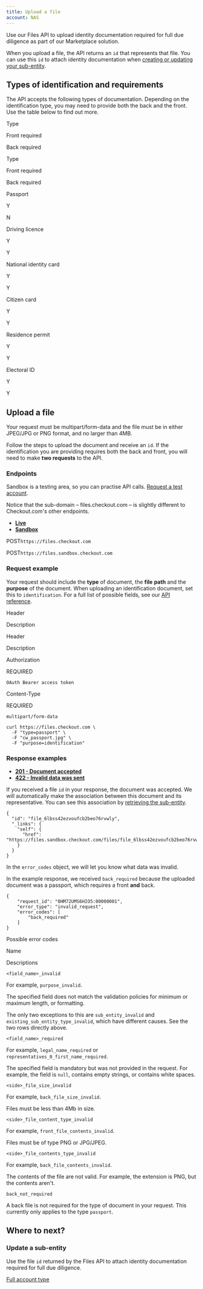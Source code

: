 ```yaml
---
title: Upload a file
account: NAS
---
```



Use our Files API to upload identity documentation required for full due diligence as part of our Marketplace solution.

When you upload a file, the API returns an `id` that represents that file. You can use this `id` to attach identity documentation when [creating or updating your sub-entity](/pages/viewpage.action?pageId=20120369). 

Types of identification and requirements
----------------------------------------

The API accepts the following types of documentation. Depending on the identification type, you may need to provide both the back and the front. Use the table below to find out more.

Type

Front required

Back required

Type

Front required

Back required

Passport

Y

N

Driving licence

Y

Y

National identity card

Y

Y

Citizen card

Y

Y

Residence permit

Y

Y

Electoral ID

Y

Y

Upload a file
-------------

Your request must be multipart/form-data and the file must be in either JPEG/JPG or PNG format, and no larger than 4MB.

Follow the steps to upload the document and receive an `id`. If the identification you are providing requires both the back and front, you will need to make **two requests** to the API.

### Endpoints

Sandbox is a testing area, so you can practise API calls. [Request a test account](https://www.checkout.com/get-test-account).

Notice that the sub-domain – files.checkout.com – is slightly different to Checkout.com's other endpoints.

  

*   [**Live**](#tabs-f760bb4e-03e6-4722-ac44-490646828766-1)
*   [**Sandbox**](#tabs-f760bb4e-03e6-4722-ac44-490646828766-2)

POST`https://files.checkout.com`

POST`https://files.sandbox.checkout.com`

### Request example

Your request should include the **type** of document, the **file** **path** and the **purpose** of the document. When uploading an identification document, set this to `identification`. For a full list of possible fields, see our [API reference](https://api-reference.checkout.com/preview/crusoe/#tag/Marketplace/).

Header

Description

Header

Description

Authorization

REQUIRED

`OAuth Bearer access token`

Content-Type

REQUIRED

`multipart/form-data`

  

    curl https://files.checkout.com \
      -F "type=passport" \
      -F "cw_passport.jpg" \
      -F "purpose=identification"
    

### Response examples

*   [**201 - Document accepted**](#tabs-a444099d-8426-4331-86ad-2359d6b26dab-1)
*   [**422 - Invalid data was sent**](#tabs-a444099d-8426-4331-86ad-2359d6b26dab-2)

If you received a file `id` in your response, the document was accepted. We will automatically make the association between this document and its representative. You can see this association by [retrieving the sub-entity](https://docs.checkout.com/four/marketplaces/about-onboarding/onboard-a-sub-entity-full#Onboardasub-entity(full)-Retrieveasub-entity).

    {
      "id": "file_6lbss42ezvoufcb2beo76rvwly",
      "_links": {
        "self": {
          "href": "https://files.sandbox.checkout.com/files/file_6lbss42ezvoufcb2beo76rvwly"
        }
      }
    }

In the `error_codes` object, we will let you know what data was invalid.

In the example response, we received `back_required` because the uploaded document was a passport, which requires a front **and** back.

    {
        "request_id": "0HM72UMS6HIO5:00000001",
        "error_type": "invalid_request",
        "error_codes": [
            "back_required"
        ]
    }

 Possible error codes

Name

Descriptions

`<field_name>_invalid`

For example, `purpose_invalid`.

The specified field does not match the validation policies for minimum or maximum length, or formatting.

The only two exceptions to this are `sub_entity_invalid` and `existing_sub_entity_type_invalid`, which have different causes. See the two rows directly above.

`<field_name>_required`

For example, `legal_name_required` or `representatives_0_first_name_required`.

The specified field is mandatory but was not provided in the request. For example, the field is `null`, contains empty strings, or contains white spaces.

`<side>_file_size_invalid`

For example, `back_file_size_invalid`.

Files must be less than 4Mb in size.

`<side>_file_content_type_invalid`

For example, `front_file_contents_invalid`.

Files must be of type PNG or JPG/JPEG.

`<side>_file_contents_type_invalid`

For example, `back_file_contents_invalid`.

The contents of the file are not valid. For example, the extension is PNG, but the contents aren't.

`back_not_required`

A back file is not required for the type of document in your request. This currently only applies to the type `passport`.

Where to next?
--------------

### Update a sub-entity

Use the file `id` returned by the Files API to attach identity documentation required for full due diligence.

[Full account type](https://docs.checkout.com/four/marketplaces/about-onboarding/onboard-a-sub-entity-full)
